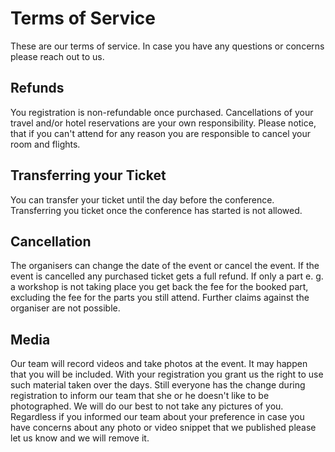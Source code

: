 # Terms of Service

These are our terms of service. In case you have any questions or concerns please reach out to us.

## Refunds

You registration is non-refundable once purchased. Cancellations of your travel and/or hotel reservations are your own responsibility. Please notice, that if you can't attend for any reason you are responsible to cancel your room and flights.

## Transferring your Ticket

You can transfer your ticket until the day before the conference. Transferring you ticket once the conference has started is not allowed.

## Cancellation

The organisers can change the date of the event or cancel the event. If the event is cancelled any purchased ticket gets a full refund. If only a part e. g. a workshop is not taking place you get back the fee for the booked part, excluding the fee for the parts you still attend. Further claims against the organiser are not possible.

## Media

Our team will record videos and take photos at the event. It may happen that you will be included. With your registration you grant us the right to use such material taken over the days. Still everyone has the change during registration to inform our team that she or he doesn't like to be photographed. We will do our best to not take any pictures of you. Regardless if you informed our team about your preference in case you have concerns about any photo or video snippet that we published please let us know and we will remove it.
